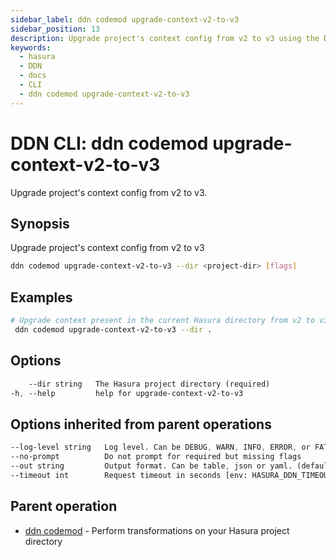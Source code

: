 ```yaml
---
sidebar_label: ddn codemod upgrade-context-v2-to-v3
sidebar_position: 13
description: Upgrade project's context config from v2 to v3 using the DDN CLI
keywords:
  - hasura
  - DDN
  - docs
  - CLI
  - ddn codemod upgrade-context-v2-to-v3
---
```


# DDN CLI: ddn codemod upgrade-context-v2-to-v3

Upgrade project's context config from v2 to v3.

## Synopsis

Upgrade project's context config from v2 to v3

```bash
ddn codemod upgrade-context-v2-to-v3 --dir <project-dir> [flags]
```

## Examples

```bash
# Upgrade context present in the current Hasura directory from v2 to v3
 ddn codemod upgrade-context-v2-to-v3 --dir .
```

## Options

```sass
    --dir string   The Hasura project directory (required)
-h, --help         help for upgrade-context-v2-to-v3
```

## Options inherited from parent operations

```sass
--log-level string   Log level. Can be DEBUG, WARN, INFO, ERROR, or FATAL. (default "INFO")
--no-prompt          Do not prompt for required but missing flags
--out string         Output format. Can be table, json or yaml. (default "table")
--timeout int        Request timeout in seconds [env: HASURA_DDN_TIMEOUT] (default 100)
```

## Parent operation

- [ddn codemod](/reference/cli/commands/ddn_codemod) - Perform transformations on your Hasura project directory
